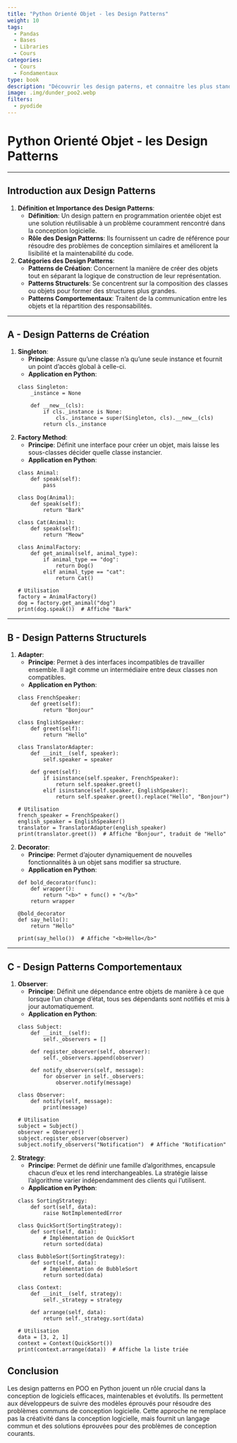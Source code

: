 ```yaml
---
title: "Python Orienté Objet - les Design Patterns"
weight: 10
tags:
  - Pandas
  - Bases
  - Libraries
  - Cours
categories:
  - Cours
  - Fondamentaux
type: book
description: "Découvrir les design paterns, et connaitre les plus standards"
image: .img/dunder_poo2.webp
filters:
  - pyodide
---
```


# Python Orienté Objet - les Design Patterns

---

## Introduction aux Design Patterns

1. **Définition et Importance des Design Patterns**:
    - **Définition**: Un design pattern en programmation orientée objet est une solution réutilisable à un problème couramment rencontré dans la conception logicielle. 
    - **Rôle des Design Patterns**: Ils fournissent un cadre de référence pour résoudre des problèmes de conception similaires et améliorent la lisibilité et la maintenabilité du code.

2. **Catégories des Design Patterns**:
    - **Patterns de Création**: Concernent la manière de créer des objets tout en séparant la logique de construction de leur représentation.
    - **Patterns Structurels**: Se concentrent sur la composition des classes ou objets pour former des structures plus grandes.
    - **Patterns Comportementaux**: Traitent de la communication entre les objets et la répartition des responsabilités.

---

## A - Design Patterns de Création

1. **Singleton**:
    - **Principe**: Assure qu'une classe n'a qu'une seule instance et fournit un point d'accès global à celle-ci.
    - **Application en Python**:

    ```pyodide-python
    class Singleton:
        _instance = None

        def __new__(cls):
            if cls._instance is None:
                cls._instance = super(Singleton, cls).__new__(cls)
            return cls._instance
    ```

2. **Factory Method**:
    - **Principe**: Définit une interface pour créer un objet, mais laisse les sous-classes décider quelle classe instancier.
    - **Application en Python**:

    ```pyodide-python
    class Animal:
        def speak(self):
            pass

    class Dog(Animal):
        def speak(self):
            return "Bark"

    class Cat(Animal):
        def speak(self):
            return "Meow"

    class AnimalFactory:
        def get_animal(self, animal_type):
            if animal_type == "dog":
                return Dog()
            elif animal_type == "cat":
                return Cat()

    # Utilisation
    factory = AnimalFactory()
    dog = factory.get_animal("dog")
    print(dog.speak())  # Affiche "Bark"
    ```

---

## B - Design Patterns Structurels

1. **Adapter**:
    - **Principe**: Permet à des interfaces incompatibles de travailler ensemble. Il agit comme un intermédiaire entre deux classes non compatibles.
    - **Application en Python**:

    ```pyodide-python
    class FrenchSpeaker:
        def greet(self):
            return "Bonjour"

    class EnglishSpeaker:
        def greet(self):
            return "Hello"

    class TranslatorAdapter:
        def __init__(self, speaker):
            self.speaker = speaker

        def greet(self):
            if isinstance(self.speaker, FrenchSpeaker):
                return self.speaker.greet()
            elif isinstance(self.speaker, EnglishSpeaker):
                return self.speaker.greet().replace("Hello", "Bonjour")

    # Utilisation
    french_speaker = FrenchSpeaker()
    english_speaker = EnglishSpeaker()
    translator = TranslatorAdapter(english_speaker)
    print(translator.greet())  # Affiche "Bonjour", traduit de "Hello"
    ```

2. **Decorator**:
    - **Principe**: Permet d'ajouter dynamiquement de nouvelles fonctionnalités à un objet sans modifier sa structure.
    - **Application en Python**:

    ```pyodide-python
    def bold_decorator(func):
        def wrapper():
            return "<b>" + func() + "</b>"
        return wrapper

    @bold_decorator
    def say_hello():
        return "Hello"

    print(say_hello())  # Affiche "<b>Hello</b>"
    ```

---

## C - Design Patterns Comportementaux

1. **Observer**:
    - **Principe**: Définit une dépendance entre objets de manière à ce que lorsque l'un change d'état, tous ses dépendants sont notifiés et mis à jour automatiquement.
    - **Application en Python**:

    ```pyodide-python
    class Subject:
        def __init__(self):
            self._observers = []

        def register_observer(self, observer):
            self._observers.append(observer)

        def notify_observers(self, message):
            for observer in self._observers:
                observer.notify(message)

    class Observer:
        def notify(self, message):
            print(message)

    # Utilisation
    subject = Subject()
    observer = Observer()
    subject.register_observer(observer)
    subject.notify_observers("Notification")  # Affiche "Notification"
    ```

2. **Strategy**:
    - **Principe**: Permet de définir une famille d'algorithmes, encapsule chacun d'eux et les rend interchangeables. La stratégie laisse l'algorithme varier indépendamment des clients qui l'utilisent.
    - **Application en Python**:

    ```pyodide-python
    class SortingStrategy:
        def sort(self, data):
            raise NotImplementedError

    class QuickSort(SortingStrategy):
        def sort(self, data):
            # Implémentation de QuickSort
            return sorted(data)

    class BubbleSort(SortingStrategy):
        def sort(self, data):
            # Implémentation de BubbleSort
            return sorted(data)

    class Context:
        def __init__(self, strategy):
            self._strategy = strategy

        def arrange(self, data):
            return self._strategy.sort(data)

    # Utilisation
    data = [3, 2, 1]
    context = Context(QuickSort())
    print(context.arrange(data))  # Affiche la liste triée
    ```

## Conclusion

Les design patterns en POO en Python jouent un rôle crucial dans la conception de logiciels efficaces, maintenables et évolutifs. Ils permettent aux développeurs de suivre des modèles éprouvés pour résoudre des problèmes communs de conception logicielle. Cette approche ne remplace pas la créativité dans la conception logicielle, mais fournit un langage commun et des solutions éprouvées pour des problèmes de conception courants.